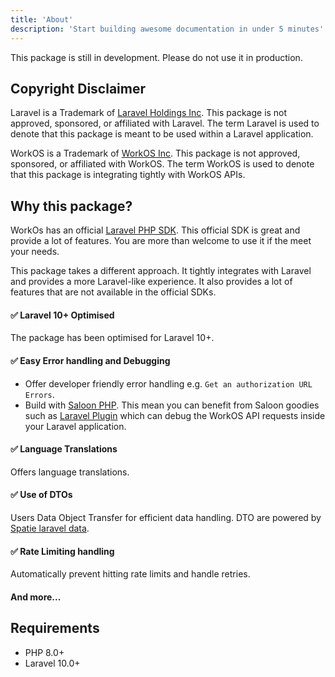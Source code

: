```yaml
---
title: 'About'
description: 'Start building awesome documentation in under 5 minutes'
---
```


<Warning>This package is still in development. Please do not use it in production.</Warning>

## Copyright Disclaimer

Laravel is a Trademark of [Laravel Holdings Inc](https://laravel.com/trademark). This package is not approved, sponsored, or affiliated with Laravel. The term Laravel is used to denote that this package is meant to be used within a Laravel application.

WorkOS is a Trademark of [WorkOS Inc](https://workos.com). This package is not approved, sponsored, or affiliated with WorkOS. The term WorkOS is used to denote that this package is integrating tightly with WorkOS APIs.

## Why this package?

WorkOs has an official [Laravel PHP SDK](https://github.com/workos/workos-php-laravel). This official SDK is great and provide a lot of features. You are more than welcome to use it if the meet your needs.

This package takes a different approach. It tightly integrates with Laravel and provides a more Laravel-like experience. It also provides a lot of features that are not available in the official SDKs.

#### ✅ Laravel 10+ Optimised

The package has been optimised for Laravel 10+.

#### ✅ Easy Error handling and Debugging

- Offer developer friendly error handling e.g. `Get an authorization URL Errors`.
- Build with [Saloon PHP](https://docs.saloon.dev). This mean you can benefit from Saloon goodies such as [Laravel Plugin](https://docs.saloon.dev/installable-plugins/laravel-integration) which can debug the WorkOS API requests inside your Laravel application.

#### ✅ Language Translations

Offers language translations.

#### ✅ Use of DTOs

Users Data Object Transfer for efficient data handling. DTO are powered by [Spatie laravel data](https://spatie.be/docs/laravel-data).

#### ✅ Rate Limiting handling

Automatically prevent hitting rate limits and handle retries.


#### And more...


## Requirements

- PHP 8.0+
- Laravel 10.0+
